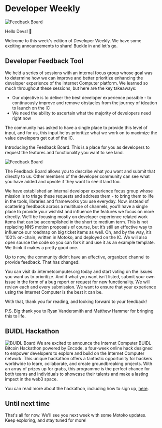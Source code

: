 # Developer Weekly
![Feedback Board](../_assets/feedback_board_1.jpg)

<head>
  <meta property="og:image"
        content={require('../_assets/feedback_board_1.jpg').default} />
  <meta property="twitter:image"
        content={require('../_assets/feedback_board_1.jpg').default} />
</head>

Hello Devs! 👋

Welcome to this week's edition of Developer Weekly. We have some exciting announcements to share! Buckle in and let's go.

## Developer Feedback Tool
We held a series of sessions with an internal focus group whose goal was to determine how we can improve and better prioritize enhancing the developer experience of the Internet Computer platform. We learned so much throughout these sessions, but here are the key takeaways:

- Our objective is to deliver the best developer experience possible - to continuously improve and remove obstacles from the journey of ideation to launch on the IC
- We need the ability to ascertain what the majority of developers need right now

The community has asked to have a single place to provide this level of input, and for us, this input helps prioritize what we work on to maximize the value developers get out of the IC.

Introducing the Feedback Board. This is a place for you as developers to request the features and functionality you want to see land.

![Feedback Board](../_assets/feedback_board_2.jpg)

The Feedback Board allows you to describe what you want and submit that directly to us. Other members of the developer community can see what you have added and upvote if they want to see it land too.

We have established an internal developer experience focus group whose mission is to triage these requests and address them - to bring them to life in the tools, libraries and frameworks you use everyday.
Now, instead of scattering feedback across a multitude of channels, you’ll have a single place to provide your wishlist and influence the features we focus on more directly.
We’ll be focusing mostly on developer experience related work items that can be accomplished in the short to medium term. This is not replacing NNS motion proposals of course, but it’s still an effective way to influence our roadmap on big ticket items as well.
Oh, and by the way, it’s 100% on-chain, written in Motoko, and deployed on the IC. We will also open source the code so you can fork it and use it as an example template. We think it makes a pretty good one.

Up to now, the community didn’t have an effective, organized channel to provide feedback. That has changed.

You can visit dx.internetcomputer.org today and start voting on the issues you want us to prioritize. And if what you want isn’t listed, submit your own issue in the form of a bug report or request for new functionality. We will review each and every submission. We want to ensure that your experience using the Internet Computer is the best it can be.

With that, thank you for reading, and looking forward to your feedback!

P.S. Big thank you to Ryan Vandersmith and Matthew Hammer for bringing this to life.

## BUIDL Hackathon
![BUIDL Board](../_assets/buidl_hackathon.webp)
We are excited to announce the Internet Computer BUIDL Bitcoin Hackathon powered by Encode, a four-week online hack designed to empower developers to explore and build on the Internet Computer network. This unique hackathon offers a fantastic opportunity for hackers worldwide to learn, collaborate, and create groundbreaking projects. With an array of prizes up for grabs, this programme is the perfect chance for both teams and individuals to showcase their talents and make a lasting impact in the web3 space.

You can read more about the hackathon, including how to sign up, [here](https://medium.com/encode-club/announcing-the-internet-computer-buidl-bitcoin-hackathon-powered-by-encode-register-now-776398ff1bc2).

## Until next time
That's all for now. We'll see you next week with some Motoko updates. Keep exploring, and stay tuned for more!

